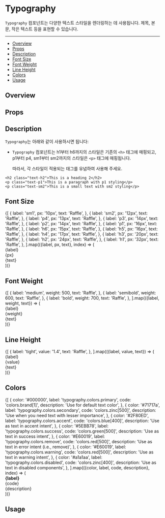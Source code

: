 
<Meta of={stories} />

# Typography

`Typography` 컴포넌트는 다양한 텍스트 스타일을 렌더링하는 데 사용됩니다. 제목, 본문, 작은 텍스트 등을 표현할 수 있습니다.

---

- [Overview](#overview)
- [Props](#props)
- [Description](#description)
- [Font Size](#font-size)
- [Font Weight](#font-weight)
- [Line Height](#line-height)
- [Colors](#colors)
- [Usage](#usage)

## Overview

<Primary />

## Props

<Controls />

## Description

`Typography`는 아래와 같이 사용하시면 됩니다:

- `Typography` 컴포넌트는 h1부터 h6까지의 스타일은 기존의 `<h>` 태그에 매핑되고, p1부터 p4, sm1부터 sm2까지의 스타일은 `<p>` 태그에 매핑됩니다.

  따라서, 각 스타일이 적용되는 태그를 유념하여 사용해 주세요.

```tsx
<h2 class="text-h2">This is a heading 2</h2>
<p class="text-p1">This is a paragraph with p1 styling</p>
<p class="text-sm2">This is a small text with sm2 styling</p>
```

## Font Size

<div
  style={{
    borderRadius: '4px',
    background: '#ffffff',
    boxShadow: 'rgba(0, 0, 0, 0.1) 0px 1px 3px 0px',
    border: '1px solid rgba(0, 0, 0, 0.1)',
    margin: '25px 0px 40px',
    padding: '30px 20px',
    fontSize: '18px',
  }}
>
  {[
    {
      label: 'sm1',
      px: '10px',
      text: 'Raffle',
    },
    {
      label: 'sm2',
      px: '12px',
      text: 'Raffle',
    },
    {
      label: 'p4',
      px: '13px',
      text: 'Raffle',
    },
    {
      label: 'p3',
      px: '14px',
      text: 'Raffle',
    },
    {
      label: 'p2',
      px: '14px',
      text: 'Raffle',
    },
    {
      label: 'p1',
      px: '16px',
      text: 'Raffle',
    },
    {
      label: 'h6',
      px: '15px',
      text: 'Raffle',
    },
    {
      label: 'h5',
      px: '16px',
      text: 'Raffle',
    },
    {
      label: 'h4',
      px: '17px',
      text: 'Raffle',
    },
    {
      label: 'h3',
      px: '20px',
      text: 'Raffle',
    },
    {
      label: 'h2',
      px: '24px',
      text: 'Raffle',
    },
    {
      label: 'h1',
      px: '32px',
      text: 'Raffle',
    },
  ].map(({label, px, text}, index) => (
    <div
      key={label}
      style={{
        display: 'flex',
        alignItems: 'center',
        padding: '10px 0',
      }}
    >
      <div
        style={{
          fontWeight: '700',
          fontSize: '13px',
          fontFamily: 'JetBrains Mono, monospace',
          lineHeight: '1',
          margin: '0px 2px',
          padding: '2px 5px',
          whiteSpace: 'nowrap',
          borderRadius: '5px',
          border: '1px solid rgb(200, 233, 255)',
          color: 'rgb(15, 80, 240)',
          backgroundColor: 'rgb(230, 245, 255)',
        }}
      >
        {label}
      </div>
      <div
        style={{
          margin: '0px 20px 0px 10px',
          fontSize: '14px',
          fontStyle: 'italic',
          color: '#888888',
          width: '50px',
        }}
      >
        {px}
      </div>
      <div
        style={{
          fontSize: px,
          lineHeight: '1.5',
          color: '#333333',
          whiteSpace: 'nowrap',
          overflow: 'hidden',
          textOverflow: 'ellipsis',
        }}
      >
        {text}
      </div>
    </div>
  ))}
</div>

## Font Weight

<div
  style={{
    borderRadius: '4px',
    background: '#ffffff',
    boxShadow: 'rgba(0, 0, 0, 0.1) 0px 1px 3px 0px',
    border: '1px solid rgba(0, 0, 0, 0.1)',
    margin: '25px 0px 40px',
    padding: '30px 20px',
    fontSize: '18px',
  }}
>
  {[
    {
      label: 'medium',
      weight: 500,
      text: 'Raffle',
    },
    {
      label: 'semibold',
      weight: 600,
      text: 'Raffle',
    },
    {
      label: 'bold',
      weight: 700,
      text: 'Raffle',
    },
  ].map(({label, weight, text}) => (
    <div
      style={{
        display: 'flex',
        alignItems: 'center',
        padding: '10px 0',
      }}
      key={label}
    >
      <div
        style={{
          fontWeight: '700',
          fontSize: '13px',
          fontFamily: 'JetBrains Mono, monospace',
          lineHeight: '1',
          margin: '0px 2px',
          padding: '2px 5px',
          whiteSpace: 'nowrap',
          borderRadius: '5px',
          border: '1px solid rgb(200, 233, 255)',
          color: 'rgb(15, 80, 240)',
          backgroundColor: 'rgb(230, 245, 255)',
        }}
      >
        {label}
      </div>
      <div
        style={{
          margin: '0px 20px 0px 10px',
          fontSize: '14px',
          fontStyle: 'italic',
          color: '#888888',
          width: '50px',
        }}
      >
        {weight}
      </div>
      <div
        style={{
          fontSize: '16px',
          lineHeight: '1.5',
          color: '#333333',
          fontWeight: weight,
          whiteSpace: 'nowrap',
          overflow: 'hidden',
          textOverflow: 'ellipsis',
        }}
      >
        {text}
      </div>
    </div>
  ))}
</div>

## Line Height

<div
  style={{
    borderRadius: '4px',
    background: '#ffffff',
    boxShadow: 'rgba(0, 0, 0, 0.1) 0px 1px 3px 0px',
    border: '1px solid rgba(0, 0, 0, 0.1)',
    margin: '25px 0px 40px',
    padding: '30px 20px',
    fontSize: '18px',
  }}
>
  {[
    {
      label: 'tight',
      value: '1.4',
      text: 'Raffle',
    },
  ].map(({label, value, text}) => (
    <div
      style={{
        display: 'flex',
        alignItems: 'center',
        padding: '10px 0',
      }}
      key={label}
    >
      <div
        style={{
          fontWeight: '700',
          fontSize: '13px',
          fontFamily: 'JetBrains Mono, monospace',
          lineHeight: '1',
          margin: '0px 2px',
          padding: '2px 5px',
          whiteSpace: 'nowrap',
          borderRadius: '5px',
          border: '1px solid rgb(200, 233, 255)',
          color: 'rgb(15, 80, 240)',
          backgroundColor: 'rgb(230, 245, 255)',
        }}
      >
        {label}
      </div>
      <div
        style={{
          margin: '0px 20px 0px 10px',
          fontSize: '14px',
          fontStyle: 'italic',
          color: '#888888',
          width: '50px',
        }}
      >
        {value}
      </div>
      <div
        style={{
          fontSize: '16px',
          lineHeight: value,
          color: '#333333',
          fontWeight: '400',
          letterSpacing: '0px',
          whiteSpace: 'nowrap',
          overflow: 'hidden',
          textOverflow: 'ellipsis',
        }}
      >
        {text}
      </div>
    </div>
  ))}
</div>

## Colors

<div
  style={{
    borderRadius: '4px',
    background: '#ffffff',
    boxShadow: 'rgba(0, 0, 0, 0.1) 0px 1px 3px 0px',
    border: '1px solid rgba(0, 0, 0, 0.1)',
    margin: '25px 0px 40px',
    padding: '30px 20px',
    fontSize: '18px',
  }}
>
  {[
    {
      color: '#000000',
      label: 'typography.colors.primary',
      code: 'colors.brand[1]',
      description: 'Use for default text color',
    },
    {
      color: '#71717a',
      label: 'typography.colors.secondary',
      code: 'colors.zinc[500]',
      description: 'Use when you need text with lesser importance',
    },
    {
      color: '#2F80ED',
      label: 'typography.colors.accent',
      code: 'colors.blue[400]',
      description: 'Use as text in accent intent',
    },
    {
      color: '#5EBB78',
      label: 'typography.colors.success',
      code: 'colors.green[500]',
      description: 'Use as text in success intent',
    },
    {
      color: '#E60019',
      label: 'typography.colors.remove',
      code: 'colors.red[500]',
      description: 'Use as text in error intent (i.e., remove)',
    },
    {
      color: '#E60019',
      label: 'typography.colors.warning',
      code: 'colors.red[500]',
      description: 'Use as text in warning intent',
    },
    {
      color: '#a1a1aa',
      label: 'typography.colors.disabled',
      code: 'colors.zinc[400]',
      description: 'Use as text in disabled components',
    },
  ].map(({color, label, code, description}, index) => (
    <div
      style={{
        display: 'grid',
        gridTemplateColumns: 'minmax(50px, auto) 1fr',
        columnGap: '20px',
        marginBottom: index === 6 ? '0' : '20px', // index 사용하여 마지막 항목의 margin 제거
        alignItems: 'center',
      }}
      key={label}
    >
      <div
        style={{
          width: '40px',
          height: '40px',
          backgroundColor: color,
          borderRadius: '3px',
        }}
      ></div>
      <div>
        <div style={{display: 'flex', alignItems: 'center'}}>
          <strong>{label}</strong>
          <div
            style={{
              lineHeight: '1',
              margin: '0 2px',
              padding: '2px 5px',
              whiteSpace: 'nowrap',
              borderRadius: '5px',
              fontSize: '14px',
              fontWeight: '700',
              fontFamily: 'JetBrains Mono, monospace',
              border: '1px solid rgb(200, 233, 255)',
              color: 'rgb(15, 80, 240)',
              backgroundColor: 'rgb(230, 245, 255)',
            }}
          >
            {code}
          </div>
        </div>
        <div
          style={{
            fontSize: '14px',
            lineHeight: '1.5',
            fontWeight: '400',
            letterSpacing: '0px',
            margin: '0px',
            color: 'rgb(132, 138, 143)',
            textAlign: 'left',
            wordBreak: 'keep-all',
            overflowWrap: 'break-word',
          }}
        >
          {description}
        </div>
      </div>
    </div>
  ))}
</div>

## Usage

<Canvas of={stories.Heading} meta={stories} />
<Canvas of={stories.Paragraph} meta={stories} />
<Canvas of={stories.SmallText} meta={stories} />

